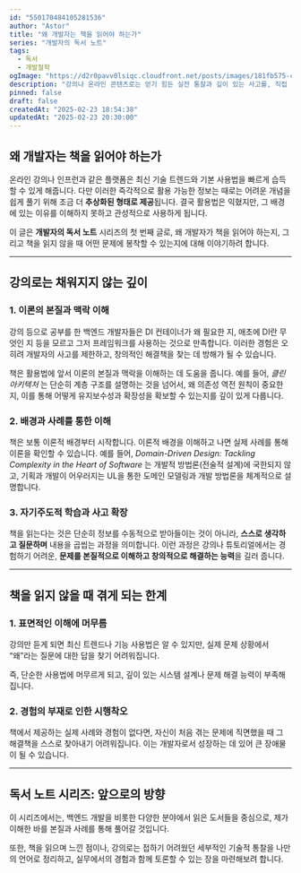 ```yaml
---
id: "550170484105281536"
author: "Astor"
title: "왜 개발자는 책을 읽어야 하는가"
series: "개발자의 독서 노트"
tags:
  - 독서
  - 개발철학
ogImage: "https://d2r0pavv0lsiqc.cloudfront.net/posts/images/181fb575-c9da-4437-868a-78a2aad51c6a.jpeg"
description: "강의나 온라인 콘텐츠로는 얻기 힘든 실전 통찰과 깊이 있는 사고를, 직접 읽은 책들을 통해 나누는 나의 독서 노트를 소개합니다."
pinned: false
draft: false
createdAt: "2025-02-23 18:54:38"
updatedAt: "2025-02-23 20:30:00"
---
```


## 왜 개발자는 책을 읽어야 하는가

온라인 강의나 인프런과 같은 플랫폼은 최신 기술 트렌드와 기본 사용법을 빠르게 습득할 수 있게 해줍니다. 다만 이러한 즉각적으로 활용 가능한 정보는 때로는 어려운 개념을 쉽게 풀기 위해 조금 더 **추상화된 형태로 제공**됩니다. 결국 활용법은 익혔지만, 그 배경에 있는 이유를 이해하지 못하고 관성적으로 사용하게 됩니다.

이 글은 **개발자의 독서 노트** 시리즈의 첫 번째 글로, 왜 개발자가 책을 읽어야 하는지, 그리고 책을 읽지 않을 때 어떤 문제에 봉착할 수 있는지에 대해 이야기하려 합니다.

---

## 강의로는 채워지지 않는 깊이

### 1. **이론의 본질과 맥락 이해**

강의 등으로 공부를 한 백엔드 개발자들은 DI 컨테이너가 왜 필요한 지, 애초에 DI란 무엇인 지 등을 모르고 그저 프레임워크를 사용하는 것으로 만족합니다. 이러한 경험은 오히려 개발자의 사고를 제한하고, 창의적인 해결책을 찾는 데 방해가 될 수 있습니다.

책은 활용법에 앞서 이론의 본질과 맥락을 이해하는 데 도움을 줍니다. 예를 들어, _클린 아키텍처_ 는 단순히 계층 구조를 설명하는 것을 넘어서, 왜 의존성 역전 원칙이 중요한지, 이를 통해 어떻게 유지보수성과 확장성을 확보할 수 있는지를 깊이 있게 다룹니다.

### 2. **배경과 사례를 통한 이해**

책은 보통 이론적 배경부터 시작합니다. 이론적 배경을 이해하고 나면 실제 사례를 통해 이론을 확인할 수 있습니다. 예를 들어, _Domain-Driven Design: Tackling Complexity in the Heart of Software_ 는 개발적 방법론(전술적 설계)에 국한되지 않고, 기획과 개발이 어우러지는 UL을 통한 도메인 모델링과 개발 방법론을 체계적으로 설명합니다.

### 3. **자기주도적 학습과 사고 확장**

책을 읽는다는 것은 단순히 정보를 수동적으로 받아들이는 것이 아니라, **스스로 생각하고 질문하며** 내용을 곱씹는 과정을 의미합니다.
이런 과정은 강의나 튜토리얼에서는 경험하기 어려운, **문제를 본질적으로 이해하고 창의적으로 해결하는 능력**을 길러 줍니다.

---

## 책을 읽지 않을 때 겪게 되는 한계

### 1. **표면적인 이해에 머무름**

강의만 듣게 되면 최신 트렌드나 기능 사용법은 알 수 있지만, 실제 문제 상황에서 “왜”라는 질문에 대한 답을 찾기 어려워집니다.

즉, 단순한 사용법에 머무르게 되고, 깊이 있는 시스템 설계나 문제 해결 능력이 부족해집니다.

### 2. **경험의 부재로 인한 시행착오**

책에서 제공하는 실제 사례와 경험이 없다면, 자신이 처음 겪는 문제에 직면했을 때 그 해결책을 스스로 찾아내기 어려워집니다. 이는 개발자로서 성장하는 데 있어 큰 장애물이 될 수 있습니다.

---

## 독서 노트 시리즈: 앞으로의 방향

이 시리즈에서는, 백엔드 개발을 비롯한 다양한 분야에서 읽은 도서들을 중심으로, 제가 이해한 바를 본질과 사례를 통해 풀어갈 것입니다.

또한, 책을 읽으며 느낀 점이나, 강의로는 접하기 어려웠던 세부적인 기술적 통찰을 나만의 언어로 정리하고, 실무에서의 경험과 함께 토론할 수 있는 장을 마련해보려 합니다.
